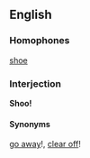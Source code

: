 ==English==
===Homophones===
[[shoe]]
===Interjection===
'''Shoo!'''
====Synonyms====
[[go away]]!, [[clear off]]!